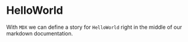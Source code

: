 

<Meta title="Components|HelloWorld" component={HelloWorld} />

# HelloWorld

With `MDX` we can define a story for `HelloWorld` right in the middle of our
markdown documentation.

<Preview>
  <Story name="HelloWorld">
    <HelloWorld />
  </Story>
</Preview>

<Preview>
  <Story name="HelloName">
    <HelloWorld name={text("name", "picodotdev")}/>
  </Story>
</Preview>

<Props of={HelloWorld} />